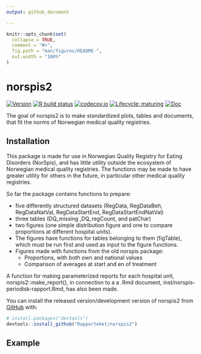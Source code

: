 ```yaml
---
output: github_document

---
```


<!-- README.md is generated from README.Rmd. Please edit that file -->

```r
knitr::opts_chunk$set(
  collapse = TRUE,
  comment = "#>",
  fig.path = "man/figures/README-",
  out.width = "100%"
)
```

# norspis2

<!-- badges: start -->
[![Version](https://img.shields.io/github/v/release/rapporteket/norspis2?sort=semver)](https://github.com/rapporteket/norspis2/releases)
[![R build status](https://github.com/Rapporteket/norspis2/workflows/R-CMD-check/badge.svg)](https://github.com/Rapporteket/norspis2/actions)
[![codecov.io](https://codecov.io/github/Rapporteket/norspis2/norspis2.svg?branch=main)](https://codecov.io/github/Rapporteket/norspis2?branch=main)
[![Lifecycle: maturing](https://img.shields.io/badge/lifecycle-maturing-blue.svg)](https://www.tidyverse.org/lifecycle/#maturing)
[![Doc](https://img.shields.io/badge/Doc--grey.svg)](https://rapporteket.github.io/norspis2/)
<!-- badges: end -->

The goal of norspis2 is to make standardized plots, tables and documents, that fit the norms of Norwegian medical quality registries.

## Installation
This package is made for use in Norwegian Quality Registry for Eating Disorders (NorSpis), 
and has little utility outside the ecosystem of Norwegian medical quality registries. 
The functions may be made to have greater utility for others in the future, in particular 
other medical quality registries.


So far the package contains functions to prepare:

* five differently structured datasets (RegData, RegDataBeh, RegDataNatVal, RegDataStartEnd, RegDataStartEndNatVal)
* three tables (DQ_missing ,DQ_regCount, and patChar) 
* two figures (one simple distribution figure and one to compare proportions at different hospital units). 
* The figures have functions for tables belonging to them (figTable), which must be run first and used as input to the figure functions. 
* Figures made with functions from the old norspis package:
  * Proportions, with both own and national values
  * Comparison of averages at start and en of treatment


A function for making parameterized reports for each hospital unit, norspis2::make_report(), in connection to a a .Rmd document, inst/norspis-periodisk-rapport.Rmd, has also been made. 


You can install the released version/development version of norspis2 from [GitHub](https://github.com/) with:

``` r
# install.packages("devtools")
devtools::install_github("Rapporteket/norspis2")
```
## Example

<!-- This is a basic example which shows you how to solve a common problem: -->

<!-- ```{r example} -->
<!-- library(norspis2) -->
<!-- ## basic example code -->
<!-- ``` -->

<!-- What is special about using `README.Rmd` instead of just `README.md`? You can include R chunks like so: -->

<!-- ```{r cars} -->
<!-- summary(cars) -->
<!-- ``` -->

<!-- You may render `README.Rmd` manually, to keep `README.md` up-to-date. However, you may also leave this to the ci process at GitHub. -->

<!-- You can also embed plots, for example: -->

<!-- ```{r pressure, echo = FALSE} -->
<!-- plot(pressure) -->
<!-- ``` -->

<!-- In that case, don't forget to commit and push the resulting figure files, so they display on GitHub! -->
